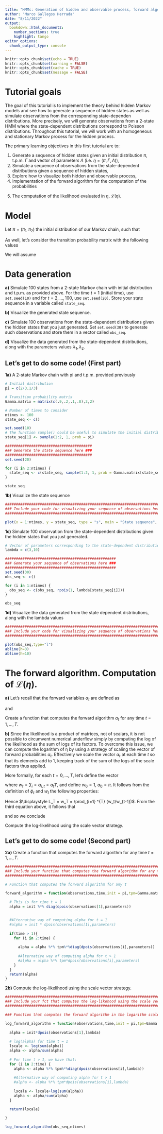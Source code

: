 ```yaml
---
title: "HMMs: Generation of hidden and observable process, forward algorithm, and computation of the likelihood"
author: "Marco Gallegos Herrada"
date: "8/11/2022"
output: 
  bookdown::html_document2:
    number_sections: true
    highlight: tango
editor_options:
  chunk_output_type: console
---
```


<!-- To be able to have continuous line numbers -->
```{=html}
<style>
body
  { counter-reset: source-line 0; }
pre.numberSource code
  { counter-reset: none; }
</style>
```

```r
knitr::opts_chunk$set(echo = TRUE)
knitr::opts_chunk$set(warning = FALSE)
knitr::opts_chunk$set(cache = TRUE)
knitr::opts_chunk$set(message = FALSE)
```



# Tutorial goals

The goal of this tutorial is to implement the theory behind hidden Markov models and see how to generate a sequence of hidden states as well as simulate observations from the corresponding state-dependen distributions. More precisely, we will generate observations from a 2-state HMM where the state-dependent distributions correspond to Poisson distributions. Throughout this tutorial, we will work with an homogeneous and stationary Markov process for the hidden process.

The primary learning objectives in this first tutorial are to:

  1. Generate a sequence of hidden states given an initial distribution $\pi$, t.p.m. $\Gamma$ and vector of parameters $\Lambda$ (i.e. $\eta = (\pi,\Gamma,\Lambda)$),
  2. Simulate a sequence of observations from the state-dependent distributions given a sequence of hidden states,
  3. Explore how to visualize both hidden and observable process,
  4. Implementation of the forward algorithm for the computation of the probabilities
  
  \begin{align*}
  \alpha_{j,t} &= P(Y_{1:t}=y_{1:t} , X_t = j),\\ 
  \end{align*} 
  
  5. The computation of the likelihood evaluated in $\eta$, $\mathcal{L}(\eta)$.

# Model

Let $\pi = (\pi_1,  \pi_2)$ the initial distribution of our Markov chain, such that 

\begin{align*}
  \pi_1 = P(X_1 = 1) = 2/3\\
  \pi_2 = P(X_1 = 2) = 1/3
\end{align*}

As well, let's consider the transition probability matrix with the following values

\begin{align*}
\Gamma = 
\begin{bmatrix}
0.9 & 0.1\\
0.2 & 0.8
\end{bmatrix}
\end{align*}

We will assume

\begin{align*}
f(y_t \mid X_t = 1) &\sim Poisson(\lambda_1 = 3),\\
f(y_t \mid X_t = 2) &\sim Poisson(\lambda_2 = 10).
\end{align*}


# Data generation

  **a)** Simulate 100 states from a 2-state Markov chain with initial distribution and t.p.m. as provided above. For the time $t=1$ (initial time), use `set.seed(10)` and for $t=2,\ldots,100$, use `set.seed(20)`. Store your state sequence in a variable called `state_seq`.

  **b)** Visualize the generated state sequence.

  **c)** Simulate 100 observations from the state-dependent distributions given the hidden states that you just generated. Set `set.seed(30)` to generate such observations and store them in a vector called `obs_seq`.

  **d)** Visualize the data generated from the state-dependent distributions, along with the parameters values $\lambda_1, \lambda_2$.

## Let's get to do some code! (First part)

**1a)** A 2-state Markov chain with pi and t.p.m. provided previously

```r

# Initial distribution
pi = c(2/3,1/3)

# Transition probability matrix
Gamma.matrix = matrix(c(.9,.2,.1,.8),2,2)

```

```r
# Number of times to consider
ntimes <- 100
state_seq <- c()

set.seed(10)
# The function sample() could be useful to simulate the initial distribution!
state_seq[1] <- sample(1:2, 1, prob = pi)

########################################
### Generate the state sequence here ###
########################################
set.seed(20)

for (i in 2:ntimes) {
  state_seq <- c(state_seq, sample(1:2, 1, prob = Gamma.matrix[state_seq[i-1], ]))
}

state_seq

```

**1b)** Visualize the state sequence

```r

############################################################################
### Include your code for visualizing your sequence of observations here ###
############################################################################

plot(x = 1:ntimes, y = state_seq, type = "s", main = "State sequence", xlab = "Time", ylab = "state")

```


**1c)** Simulate 100 observation from the state-dependent distributions given the hidden states that you just generated. 

```r

# Vector of parameters corresponding to the state-dependent distributions
lambda = c(3,10)

###################################################
### Generate your sequence of observations here ###
###################################################
set.seed(30)
obs_seq <- c()

for (i in 1:ntimes) {
  obs_seq <- c(obs_seq, rpois(1, lambda[state_seq[i]]))
}

obs_seq

``` 

**1d)** Visualize the data generated from the state dependent distributions, along with the lambda values

```r

############################################################################
### Include your code for visualizing your sequence of observations here ###
############################################################################

plot(obs_seq,type="l")
abline(h=3)
abline(h=10)

```


# The forward algorithm. Computation of $\mathcal{L}(\eta)$.

**a)** Let's recall that the forward variables $\alpha_t$ are defined as

\begin{align*}
    \boldsymbol{\alpha}_1 &= \boldsymbol{\pi}\mathbf{P}(y_1),\\
\end{align*}
    and
\begin{align*}
    \boldsymbol{\alpha}_t = \boldsymbol{\pi}\mathbf{P}(y_1)\boldsymbol{\Gamma}\mathbf{P}(y_2) \cdots \boldsymbol{\Gamma}\mathbf{P}(y_t) &= \boldsymbol{\alpha}_{t-1}\Gamma P(y_t) \quad  \text{for $t>1$}. 
\end{align*}

Create a function that computes the forward algorithm $\alpha_t$ for any time $t = 1,...,T$.



**b)** Since the likelihood is a product of matrices, not of scalars, it is not possible to circumvent numerical underflow simply by computing the log of the likelihood as the sum of logs of its factors. To overcome this issue, we can compute the logarithm of $\mathcal{\eta}$ by using a strategy of scaling the vector of forward probabilities $\alpha_t$. Effectively we scale the
vector $\alpha_t$ at each time $t$ so that its elements add to 1, keeping track of
the sum of the logs of the scale factors thus applied. 

More formally, for each $t=0,\ldots,T$, let's define the vector

\begin{align*}
  \phi_t = \alpha_t/w_t
\end{align*}

where $w_t = \sum_i = \alpha_{i,t} = \alpha_t 1'$, and define $w_0 = 1$, $\alpha_0 = \pi$. It follows from the definition of $\phi_t$ and $w_t$ the following properties:

\begin{align*}
  w_0 = \alpha_0 1' &= \pi 1' = 1\\
  \phi_0 &= \pi\\
  w_t\phi_t &= w_{t-1}\phi_{t-1} \Gamma P(y_t)\\
  \mathcal{L}(\eta) = \alpha_T 1' &= w_T (\phi_T 1') = w_T.
\end{align*}

Hence $\displaystyle L_T = w_T = \prod_{i=1} ^{T} (w_t/w_{t-1})$. From the third equation above, it follows that

\begin{align*}
  w_t = w_{t-1} (\phi_{t-1} \Gamma P(y_t) 1'),
\end{align*}

and so we conclude

\begin{align*}
  \displaystyle  l(\eta) = log(\mathcal{L}(\eta)) = \sum_{i=1}^{T} log(w_t / w_{t-1}) = \sum_{t=1}^{T} log((\phi_{t-1} \Gamma P(y_t) 1')).
\end{align*}

Compute the log-likelihood using the scale vector strategy.


## Let's get to do some code! (Second part)

**2a)** Create a function that computes the forward algorithm for any time $t = 1,...,T$.

```r

################################################################################
### Include your function that computes the forward algorithm for any t here ###
################################################################################

# Function that computes the forward algorithm for any t

forward_algorithm = function(observations,time,init = pi,tpm=Gamma.matrix,parameters=lambda){
  
  # This is for time t = 1
  alpha = init %*% diag(dpois(observations[1],parameters))
  

  #Alternative way of computing alpha for t = 1
  #alpha = init * dpois(observations[1],parameters)
  
  if(time > 1){
    for (i in 2:time) {
      
      alpha = alpha %*% tpm%*%diag(dpois(observations[i],parameters))
        
      #Alternative way of computing alpha for t > 1
      #alpha = alpha %*% tpm*dpois(observations[i],parameters)
    }
  }
  return(alpha)
}


```


**2b)** Compute the log-likelihood using the scale vector strategy.

```r

############################################################################################
### Include your fct that computes the log-likehood using the scale vector strategy here ###
############################################################################################

### Function that computes the forward algorithm in the logarithm scale for any t

log_forward_algorithm = function(observations,time,init = pi,tpm=Gamma.matrix,parameters=lambda){
  
  alpha = init*dpois(observations[1],lambda)
  
  # log(alpha) for time t = 1
  lscale <- log(sum(alpha))
  alpha <- alpha/sum(alpha)
  
  # For time t > 1, we have that:
  for (i in 2:time) {
    alpha <- alpha %*% tpm%*%diag(dpois(observations[i],lambda))
    
    #Alternative way of computing alpha for t > 1
    #alpha <- alpha %*% tpm*dpois(observations[i],lambda)
    
    lscale <- lscale+log(sum(alpha))
    alpha <- alpha/sum(alpha)
  }
  
  return(lscale)

}

log_forward_algorithm(obs_seq,ntimes)


```

